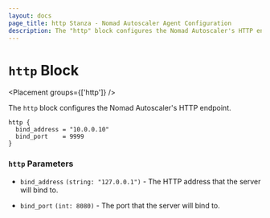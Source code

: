 ```yaml
---
layout: docs
page_title: http Stanza - Nomad Autoscaler Agent Configuration
description: The "http" block configures the Nomad Autoscaler's HTTP endpoint.
---
```


# `http` Block

<Placement groups={['http']} />

The `http` block configures the Nomad Autoscaler's HTTP endpoint.

```hcl
http {
  bind_address = "10.0.0.10"
  bind_port    = 9999
}
```

### `http` Parameters

- `bind_address` `(string: "127.0.0.1")` - The HTTP address that the server will
  bind to.

- `bind_port` `(int: 8080)` - The port that the server will bind to.
